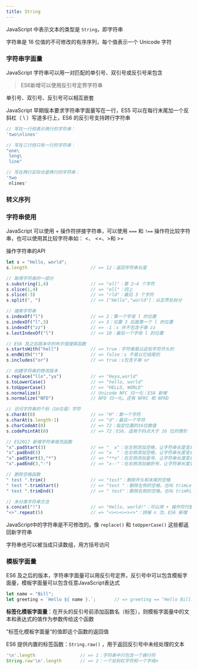 ```yaml
---
title: String
---
```



JavaScript 中表示文本的类型是 `String`，即字符串

字符串是 16 位值的不可修改的有序序列，每个值表示一个 Unicode 字符

### 字符串字面量

JavaScript 字符串可以用一对匹配的单引号、双引号或反引号来包含

> ES6新增可以使用反引号定界字符串

单引号、双引号、反引号可以相互嵌套

JavaScript 早期版本要求字符串字面量写在一行，ES5 可以在每行末尾加一个反斜杠（ \ ）写道多行上，ES6 的反引号支持跨行字符串

```js
// 写在一行但表示两行的字符串：
'two\nlines'

// 写在三行但只有一行的字符串：
"one\
 long\
 line"

// 写在两行实际也是两行的字符串：
'two
 nlines'
```



### 转义序列
<Table
  data={{
    position: ["center","center"],
    header: ["序列", "表示的字符"],
    body: [
      ["\\0", "NULL字符 "],
      ["\\b", "退格符 "],
      ["\\t", "水平制表符 "],
      ["\\n", "换行符 "],
      ["\\v", "垂直制表符 "],
      ["\\f", "进纸符 "],
      ["\\r", "回车符 "],
      ["\\\"", "双引号"],
      ["\\\'", "单引号"],
      ["\\\\", "反斜杠"],
      ["\\xnn", "由 2 为十六进制数字 nn 指定的 Unicode 字符"],
      ["\\unnnn", "由 4 为十六进制数字 nnnn 指定的 Unicode 字符"],
      ["\\u{n}", "由码点 n 指定的 Unicode 字符，其中 n 是介于 0 和 10FFFF 之间的 1 到 6 位十六进制数字（ES6）"],
    ],
  }}
/>



### 字符串使用

JavaScript 可以使用 + 操作符拼接字符串，可以使用 `===` 和 `!==` 操作符比较字符串，也可以使用其比较字符串如： <、 <=、>和 >=

操作字符串的API

```js
let s = "Hello, world";
s.length					    // => 12：返回字符串长度

// 取得字符串的一部分
s.substring(1,4)				// => "ell"：第 2~4 个字符
s.slice(1,4)					// => "ell"：同上
s.slice(-3)					    // => "rld"：最后 3 个字符
s.split(", ")					// => ["Hello","world"]：从定界处拆分

// 搜索字符串
s.indexOf("l")					// => 2：第一个字母 l 的位置
s.indexOf("l",3)				// => 3：位置 3 后面第一个 l 的位置
s.indexOf("zz")					// => -1：s 并不包含子串 zz
s.lastIndexOf("l")				// => 10：最后一个字母 l 的位置

// ES6 及之后版本中的布尔值搜索函数
s.startsWith("hell") 			// => true：字符串是以这些字符开头的
s.endWith("!")					// => false：s 不是以它结尾的
s.includes("or")				// => true：s包含子串 or

// 创建字符串的修改版本
s.replace("llo","ya")			// => "Heya,world"
s.toLowerCase()					// => "hello, world"
s.toUpperCase()					// => "HELLO, WORLD"
s.normalize()					// Unicode NFC 归一化：ES6 新增
s.normalize("NFD")				// NFD 归一化。还有 NFKC 和 NFKD

// 访问字符串的个别（16位值）字符
s.charAt(0)					    // => "H"：第一个字符
s.charAt(s.length-1)			// => "d"：最后一个字符
s.charCodeAt(0)					// => 72：指定位置的16位数值
s.codePointAt(0)				// => 72：ES6，适用于码点大于 16 位的情形

// ES2017 新增字符串填充函数
"x".padStart(3)					// => "  x"：在左侧添加空格，让字符串长度变成3
"x".padEnd(3)					// => "x  "：在右侧添加空格，让字符串长度变成3
"x".padStart(3,"*")				// => "**x"：在左侧添加星号，让字符串长度变成3
"x".padEnd(3,"-")				// => "x--"：在右侧添加破折号，让字符串长度变成3

// 删除空格函数
" test ".trim()					// => "test"：删除开头和末尾的空格
" test ".trimStart()			// => "test "：删除左侧的空格。也叫 trimLeft
" test ".trimEnd()				// => " test"：删除右侧的空格。也叫 trimRight

// 未分类字符串方法
s.concat("!")					// => "Hello, world!"：可以用 + 操作符代替
"<>".repeat(5)				    // => "<><><><><>"：拼接 n 次。ES6 新增
```

JavaScript中的字符串是不可修改的。像 `replace()` 和 `toUpperCase()` 这些都返回新字符串

字符串也可以被当成只读数组，用方括号访问



### 模板字面量

ES6 及之后的版本，字符串字面量可以用反引号定界，反引号中可以包含模板字面量，模板字面量可以包含任意JavaScript表达式

```js
let name = "Bill";
let greeting = `Hello ${ name }.`;		 // => greeting == "Hello Bill."
```

**标签化模板字面量**：在开头的反引号前添加函数名（标签），则模板字面量中的文本和表达式的值作为参数传给这个函数

”标签化模板字面量“的值即这个函数的返回值

ES6 提供内置的标签函数：`String.raw()` ，用于返回反引号中未经处理的文本

```js
'\n'.length					// => 1：字符串中只包含一个换行符
String.raw'\n'.length		// => 2：一个反斜杠字符和一个字母n
```
